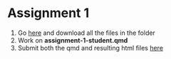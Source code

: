 # Assignment 1

1. Go [here](https://www.dropbox.com/scl/fo/qgz321g7q6s30kqftojd0/AI6hWhcdQ-4pBQqVxWCZuV0?rlkey=ulwrlynum2g12rza47e7ttaql&st=2zoq5qjj&dl=0) and download all the files in the folder
2. Work on **assignment-1-student.qmd**
3. Submit both the qmd and resulting html files [here](https://www.dropbox.com/request/FcLhZWjL2WG9jVVYXsvL)